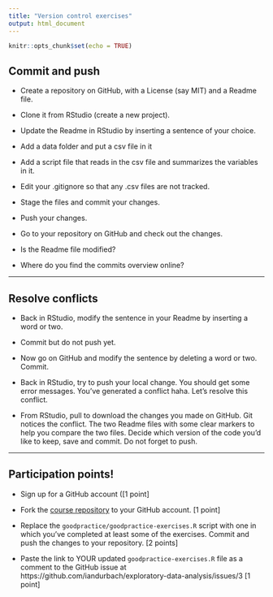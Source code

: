```yaml
---
title: "Version control exercises"
output: html_document
---
```


```r
knitr::opts_chunk$set(echo = TRUE)
```


## Commit and push

* Create a repository on GitHub, with a License (say MIT) and a Readme file. 

* Clone it from RStudio (create a new project).

* Update the Readme in RStudio by inserting a sentence of your choice.

* Add a data folder and put a csv file in it

* Add a script file that reads in the csv file and summarizes the variables in it.

* Edit your .gitignore so that any .csv files are not tracked.

* Stage the files and commit your changes. 

* Push your changes. 

* Go to your repository on GitHub and check out the changes. 

* Is the Readme file modified? 

* Where do you find the commits overview online?

---

## Resolve conflicts

* Back in RStudio, modify the sentence in your Readme by inserting a word or two. 

* Commit but do not push yet.

* Now go on GitHub and modify the sentence by deleting a word or two. Commit. 

* Back in RStudio, try to push your local change. You should get some error messages. You've generated a conflict haha. Let's resolve this conflict. 

* From RStudio, pull to download the changes you made on GitHub. Git notices the conflict. The two Readme files with some clear markers to help you compare the two files. Decide which version of the code you'd like to keep, save and commit. Do not forget to push. 


---

## Participation points!

* Sign up for a GitHub account ([1 point]

* Fork the [course repository](https://github.com/iandurbach/exploratory-data-analysis) to your GitHub account. [1 point]

* Replace the `goodpractice/goodpractice-exercises.R` script with one in which you've completed at least some of the exercises. Commit and push the changes to your repository. [2 points]

* Paste the link to YOUR updated `goodpractice-exercises.R` file as a comment to the GitHub issue at https://github.com/iandurbach/exploratory-data-analysis/issues/3 [1 point]